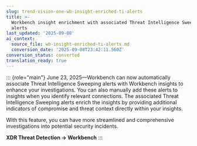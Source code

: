 ```yaml
---
slug: trend-vision-one-wb-insight-enriched-ti-alerts
title: >-
  Workbench insight enrichment with associated Threat Intelligence Sweeping
  alerts
last_updated: '2025-09-08'
ai_context:
  source_file: wb-insight-enriched-ti-alerts.md
  conversion_date: '2025-09-08T23:42:11.560Z'
conversion_status: converted
translation_ready: true
---
```


::: {role="main"}
June 23, 2025—Workbench can now automatically associate Threat Intelligence Sweeping alerts with Workbench insights to enhance your investigations. You can also manually add these alerts to insights when you identify relevant connections. The associated Threat Intelligence Sweeping alerts enrich the insights by providing additional indicators of compromise and threat context directly within your insights.

With this feature, you can have more streamlined and comprehensive investigations into potential security incidents.

**XDR Threat Detection → Workbench**
:::
